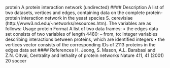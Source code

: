 
protein A protein interaction network (undirected)
#### Description
A list of two datasets, vertices and edges, containing data on the complete protein-protein interaction
network in the yeast species S. cerevisiae (http://www3.nd.edu/~networks/resources.htm).
The variables are as follows:
Usage
protein
Format
A list of two data frames:
• the edges data set consists of two variables of length 4480:
– from, to: Integer variables describing interactions between proteins, which are identified
integers
• the vertices vector consists of the corresponding IDs of 2113 proteins in the edges data set
#### References
H. Jeong, S. Mason, A.L. Barabasi and Z.N. Oltvai, Centrality and lethality of protein networks
Nature 411, 41 (2001)
20 soccer
